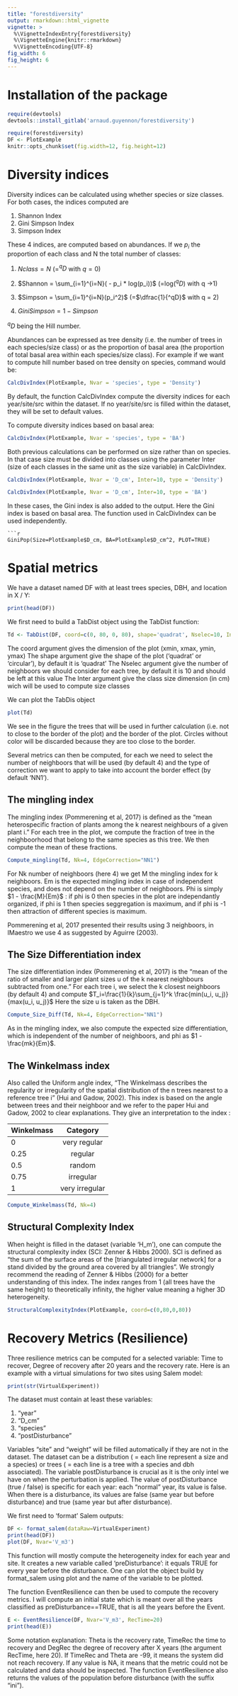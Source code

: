 ```yaml
---
title: "forestdiversity"
output: rmarkdown::html_vignette
vignette: >
  %\VignetteIndexEntry{forestdiversity}
  %\VignetteEngine{knitr::rmarkdown}
  %\VignetteEncoding{UTF-8}
fig_width: 6 
fig_height: 6 
---
```



# Installation of the package

```r
require(devtools)
devtools::install_gitlab('arnaud.guyennon/forestdiversity')
```

```r
require(forestdiversity)
DF <- PlotExample
knitr::opts_chunk$set(fig.width=12, fig.height=12)
```

# Diversity indices
Diversity indices can be calculated using whether species or size classes.
For both cases, the indices computed are 

1. Shannon Index
2. Gini Simpson Index
3. Simpson Index

These 4 indices, are computed based on abundances.
If we $p_i$ the proportion of each class and N the total number of classes:

1. $Nclass = N$ (=$^qD$ with $q = 0$)

2. $Shannon = \sum_{i=1}^{i=N}( - p_i * log(p_i))$ (=log($^qD$) with q ->1)

3. $Simpson = \sum_{i=1}^{i=N}(p_i^2)$ (=$\dfrac{1}{^qD}$ with q = 2)

4. $GiniSimpson = 1 - Simpson$ 

$^qD$ being the Hill number.

Abundances can be expressed as tree density (i.e. the number of trees in each species/size class) or as the proportion of basal area (the proportion of total basal area within each species/size class).
For example if we want to compute hill number based on tree density on species, command would be:

```r
CalcDivIndex(PlotExample, Nvar = 'species', type = 'Density')
```
By default, the function CalcDivIndex compute the diversity indices for each year/site/src within the dataset.
If no year/site/src is filled within the dataset, they will be set to default values.

To compute diversity indices based on basal area: 

```r
CalcDivIndex(PlotExample, Nvar = 'species', type = 'BA')
```

Both previous calculations can be performed on size rather than on species.
In that case size must be divided into classes using the parameter Inter (size of each classes in the same unit as the size variable) in CalcDivIndex.

```r
CalcDivIndex(PlotExample, Nvar = 'D_cm', Inter=10, type = 'Density')
```
```r
CalcDivIndex(PlotExample, Nvar = 'D_cm', Inter=10, type = 'BA')
```

In these cases, the Gini index is also added to the output.
Here the Gini index is based on basal area.
The function used in CalcDivIndex can be used independently.

```
```r
GiniPop(Size=PlotExample$D_cm, BA=PlotExample$D_cm^2, PLOT=TRUE)
```

# Spatial metrics

We have a dataset named DF with at least trees species, DBH, and location in X / Y:

```r
print(head(DF))
```
We first need to build a TabDist object using the TabDist function:

```r
Td <- TabDist(DF, coord=c(0, 80, 0, 80), shape='quadrat', Nselec=10, Inter=10)
```
The coord argument gives the dimension of the plot (xmin, xmax, ymin, ymax)
The shape argument give the shape of the plot ('quadrat' or 'circular'), by default it is 'quadrat'
The Nselec argument give the number of neighboors we should consider for each tree, by default it is 10 and should be left at this value
The Inter argument give the class size dimension (in cm) wich will be used to compute size classes

We can plot the TabDis object 
```r
plot(Td)
```

We see in the figure the trees that will be used in further calculation (i.e. not to close to the border of the plot) and the border of the plot.
Circles without color will be discarded because they are too close to the border.

Several metrics can then be computed, for each we need to select the number of neighboors that will be used (by default 4) and the type of correction we want to apply to take into account the border effect (by default 'NN1').

## The mingling index

The mingling index (Pommerening et al, 2017) is defined as the "mean heterospecific fraction of plants among the k nearest neighbours of a given plant i."
For each tree in the plot, we compute the fraction of tree in the neighboorhood that belong to the same species as this tree.
We then compute the mean of these fractions.

```r
Compute_mingling(Td, Nk=4, EdgeCorrection="NN1")
```
For Nk number of neighboors (here 4) we get M the mingling index for k neighboors.
Em is the expected mingling index in case of independent species, and does not depend on the number of neighboors.
Phi is simply $1 - \frac{M}{Em}$ : if phi is 0 then species in the plot are independantly organized, if phi is 1 then species seggregation is maximum, and if phi is -1 then attraction of different species is maximum.

Pommerening et al, 2017 presented their results using 3 neighboors, in IMaestro we use 4 as suggested by Aguirre (2003).

## The Size Differentiation index
The size differentiation index (Pommerening et al, 2017) is the "mean of the ratio of smaller and larger plant sizes u of the k nearest neighbours subtracted from one."
For each tree i, we select the k closest neighboors (by default 4) and compute $T_i=\frac{1}{k}\sum_{j=1}^k \frac{min(u_i, u_j)}{max(u_i, u_j)}$
Here the size u is taken as the DBH.

```r
Compute_Size_Diff(Td, Nk=4, EdgeCorrection="NN1")
```

As in the mingling index, we also compute the expected size differentiation, which is independent of the number of neighboors, and phi as $1 - \frac{mk}{Em}$.


## The Winkelmass index

Also called the Uniform angle index, "The Winkelmass describes the regularity or irregularity of the spatial distribution of the n trees nearest to a reference tree i" (Hui and Gadow, 2002).
This index is based on the angle between trees and their neighboor and we refer to the paper Hui and Gadow, 2002 to clear explanations.
They give an interpretation to the index :

| Winkelmass    | Category      |
| ------------- |:-------------:|
| 0             | very regular  |
| 0.25          |  regular      |
| 0.5           |  random       |
| 0.75          |  irregular    |
| 1             |very irregular |


```r
Compute_Winkelmass(Td, Nk=4)
```

## Structural Complexity Index

When height is filled in the dataset (variable 'H_m'), one can compute the structural complexity index (SCI: Zenner & Hibbs 2000).
SCI is defined as "the sum of the surface areas of the [triangulated irregular network] for a stand divided by the ground area covered by all triangles".
We strongly recommend the reading of  Zenner & Hibbs (2000) for a better understanding of this index.
The index ranges from 1 (all trees have the same height) to theoretically infinity, the higher value meaning a higher 3D heterogeneity.

```r
StructuralComplexityIndex(PlotExample, coord=c(0,80,0,80))
```
# Recovery Metrics (Resilience)

Three resilience metrics can be computed for a selected variable: Time to recover, Degree of recovery after 20 years and the recovery rate.
Here is an example with a virtual simulations for two sites using Salem model:

```r
print(str(VirtualExperiment))
```
The dataset must contain at least these variables: 


1. "year"
2. "D_cm"
3. "species"
4. "postDisturbance"

Variables "site" and "weight" will be filled automatically if they are not in the dataset.
The dataset can be a distribution ( = each line represent a size and a species) or trees ( = each line is a tree with a species and dbh associated).
The variable postDisturbance is crucial as it is the only intel we have on when the perturbation is applied.
The value of postDisturbance (true / false) is specific for each year: each "normal" year, its value is false.
When there is a disturbance, its values are false (same year but before disturbance) and true (same year but after disturbance).

We first need to 'format' Salem outputs:
```r
DF <- format_salem(dataRaw=VirtualExperiment)
print(head(DF))
plot(DF, Nvar='V_m3')
```
This function will mostly compute the heterogeneity index for each year and site.
It creates a new variable called 'preDisturbance': it equals TRUE for every year before the disturbance.
One can plot the object build by format_salem using plot and the name of the variable to be plotted.

The function EventResilience can then be used to compute the recovery metrics.
I will compute an initial state which is meant over all the years classified as preDisturbance==TRUE, that is all the years before the Event.

```r
E <- EventResilience(DF, Nvar='V_m3', RecTime=20)
print(head(E))
```

Some notation explanation: Theta is the recovery rate, TimeRec the time to recovery and DegRec the degree of recovery after X years (the argument RecTime, here 20).
If TimeRec and Theta are -99, it means the system did not reach recovery.
If any value is NA, it means that the metric could not be calculated and data should be inspected.
The function EventResilience also returns the values of the population before disturbance (with the suffix "ini").























